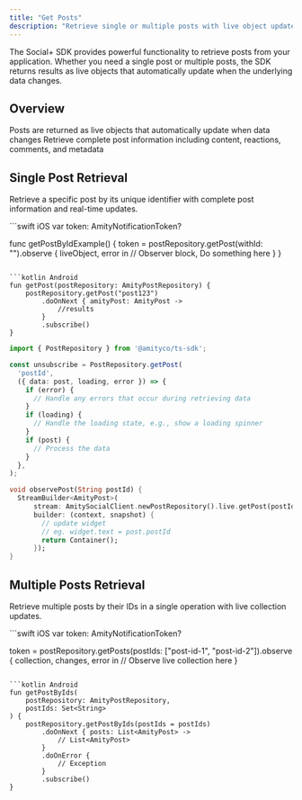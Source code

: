 ```yaml
---
title: "Get Posts"
description: "Retrieve single or multiple posts with live object updates and comprehensive post data"
---
```



The Social+ SDK provides powerful functionality to retrieve posts from your application. Whether you need a single post or multiple posts, the SDK returns results as live objects that automatically update when the underlying data changes.

## Overview


<CardGroup cols={2}>
  <Card title="Live Objects" icon="square-bolt">
    Posts are returned as live objects that automatically update when data changes
  </Card>
  <Card title="Comprehensive Data" icon="database">
    Retrieve complete post information including content, reactions, comments, and metadata
  </Card>
</CardGroup>

## Single Post Retrieval

Retrieve a specific post by its unique identifier with complete post information and real-time updates.

<CodeGroup>
```swift iOS
var token: AmityNotificationToken?

func getPostByIdExample() {
    token = postRepository.getPost(withId: "<post-id>").observe { liveObject, error in
        // Observer block, Do something here
    }
}
```

```kotlin Android
fun getPost(postRepository: AmityPostRepository) {
    postRepository.getPost("post123")
        .doOnNext { amityPost: AmityPost ->
            //results
        }
        .subscribe()
}
```

```typescript TypeScript
import { PostRepository } from '@amityco/ts-sdk';

const unsubscribe = PostRepository.getPost(
  'postId',
  ({ data: post, loading, error }) => {
    if (error) {
      // Handle any errors that occur during retrieving data
    }
    if (loading) {
      // Handle the loading state, e.g., show a loading spinner
    }
    if (post) {
      // Process the data
    }
  },
);
```

```dart Flutter
void observePost(String postId) {
  StreamBuilder<AmityPost>(
      stream: AmitySocialClient.newPostRepository().live.getPost(postId),
      builder: (context, snapshot) {
        // update widget
        // eg. widget.text = post.postId
        return Container();
      });
}
```
</CodeGroup>

## Multiple Posts Retrieval

Retrieve multiple posts by their IDs in a single operation with live collection updates.

<CodeGroup>
```swift iOS
var token: AmityNotificationToken?

token = postRepository.getPosts(postIds: ["post-id-1", "post-id-2"]).observe { collection, changes, error in
    // Observe live collection here
}
```

```kotlin Android
fun getPostByIds(
    postRepository: AmityPostRepository,
    postIds: Set<String>
) {
    postRepository.getPostByIds(postIds = postIds)
        .doOnNext { posts: List<AmityPost> ->
            // List<AmityPost>
        }
        .doOnError {
            // Exception
        }
        .subscribe()
}
```
</CodeGroup>

